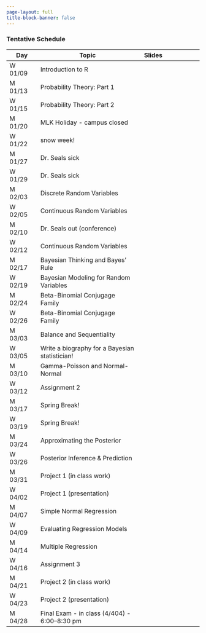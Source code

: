 ```yaml
---
page-layout: full
title-block-banner: false
---
```


<!-- {{< fa display >}} {{< fa paperclip >}} -->
<!--  -->


### Tentative Schedule 


| Day | Topic | Slides |
|----|-------------|:--:|:--:|
| W 01/09 | Introduction to R | <a href="files/lecture/W01-L1-intro-to-R.html"><i class="fa fa-display fa-s" style="color: #8DC8E8;"></i></a> <a href="https://github.com/samanthaseals/STA6349Sp25/blob/main/files/lecture/W01-L1-intro-to-R.qmd"><i class="fa fa-paperclip" style="color: #8DC8E8;"></i></a> |  
| M 01/13 | Probability Theory: Part 1 | <a href="files/lecture/W02-L1-intro-prob-pt1.html"><i class="fa fa-display fa-s" style="color: #8DC8E8;"></i></a> <a href="https://github.com/samanthaseals/STA6349Sp25/blob/main/files/lecture/W02-L1-intro-prob-pt1.qmd"><i class="fa fa-paperclip" style="color: #8DC8E8;"></i></a> | 
| W 01/15 | Probability Theory: Part 2 | <a href="files/lecture/W02-L2-intro-prob-pt2.html"><i class="fa fa-display fa-s" style="color: #8DC8E8;"></i></a> <a href="https://github.com/samanthaseals/STA6349Sp25/blob/main/files/lecture/W02-L2-intro-prob-pt2.qmd"><i class="fa fa-paperclip" style="color: #8DC8E8;"></i></a> | 
| M 01/20 | MLK Holiday - campus closed | |
| W 01/22 | snow week! | |
| M 01/27 | Dr. Seals sick | |
| W 01/29 | Dr. Seals sick | |
| M 02/03 | Discrete Random Variables | <a href="files/lecture/W05-L1-discrete-rv.html"><i class="fa fa-display fa-s" style="color: #8DC8E8;"></i></a> <a href="https://github.com/samanthaseals/STA6349Sp25/blob/main/files/lecture/W05-L1-discrete-rv.qmd"><i class="fa fa-paperclip" style="color: #8DC8E8;"></i></a> | 
| W 02/05 | Continuous Random Variables | <a href="files/lecture/W05-L2-continuous-rv.html"><i class="fa fa-display fa-s" style="color: #8DC8E8;"></i></a> <a href="https://github.com/samanthaseals/STA6349Sp25/blob/main/files/lecture/W05-L2-continuous-rv.qmd"><i class="fa fa-paperclip" style="color: #8DC8E8;"></i></a> | 
| M 02/10 | Dr. Seals out (conference) | | |
| W 02/12 | Continuous Random Variables | <a href="files/lecture/W05-L2-continuous-rv.html"><i class="fa fa-display fa-s" style="color: #8DC8E8;"></i></a> <a href="https://github.com/samanthaseals/STA6349Sp25/blob/main/files/lecture/W05-L2-continuous-rv.qmd"><i class="fa fa-paperclip" style="color: #8DC8E8;"></i></a> |
| M 02/17 | Bayesian Thinking and Bayes' Rule | <a href="files/lecture/W07-L1-Bayesian-thinking.html"><i class="fa fa-display fa-s" style="color: #8DC8E8;"></i></a> <a href="https://github.com/samanthaseals/STA6349Sp25/blob/main/files/lecture/W07-L1-Bayesian-thinking.qmd"><i class="fa fa-paperclip" style="color: #8DC8E8;"></i></a> |
| W 02/19 | Bayesian Modeling for Random Variables | <a href="files/lecture/W07-L2-Bayes-models-rv.html"><i class="fa fa-display fa-s" style="color: #8DC8E8;"></i></a> <a href="https://github.com/samanthaseals/STA6349Sp25/blob/main/files/lecture/W07-L2-Bayes-models-rv.qmd"><i class="fa fa-paperclip" style="color: #8DC8E8;"></i></a> |
| M 02/24 | Beta-Binomial Conjugage Family | <a href="files/lecture/W08-L1-beta-binomial.html"><i class="fa fa-display fa-s" style="color: #8DC8E8;"></i></a> <a href="https://github.com/samanthaseals/STA6349Sp25/blob/main/files/lecture/W08-L2-beta-binomial.qmd"><i class="fa fa-paperclip" style="color: #8DC8E8;"></i></a> |
| W 02/26 | Beta-Binomial Conjugage Family | <a href="files/lecture/W08-L1-beta-binomial"><i class="fa fa-display fa-s" style="color: #8DC8E8;"></i></a> <a href="https://github.com/samanthaseals/STA6349Sp25/blob/main/files/lecture/W08-L2-beta-binomial"><i class="fa fa-paperclip" style="color: #8DC8E8;"></i></a> |
| M 03/03 | Balance and Sequentiality | <a href="files/lecture/W08-L2-balance-and-sequentiality.html"><i class="fa fa-display fa-s" style="color: #8DC8E8;"></i></a> <a href="https://github.com/samanthaseals/STA6349Sp25/blob/main/files/lecture/W08-L2-balance-and-sequentiality.qmd"><i class="fa fa-paperclip" style="color: #8DC8E8;"></i></a> |
| W 03/05 | Write a biography for a Bayesian statistician! |
| M 03/10 | Gamma-Poisson and Normal-Normal | <a href="files/lecture/W10-L1-conjugate-families.html"><i class="fa fa-display fa-s" style="color: #8DC8E8;"></i></a> <a href="https://github.com/samanthaseals/STA6349Sp25/blob/main/files/lecture/W10-L1-conjugate-families.qmd"><i class="fa fa-paperclip" style="color: #8DC8E8;"></i></a> |
| W 03/12 | Assignment 2 |
| M 03/17 | Spring Break! | 
| W 03/19 | Spring Break! |  
| M 03/24 | Approximating the Posterior | <a href="files/lecture/W11-L1-approx-posterior.htm l"><i class="fa fa-display fa-s" style="color: #8DC8E8;"></i></a> <a href="https://github.com/samanthaseals/STA6349Sp25/blob/main/files/lecture/W11-L1-approx-posterior.qmd"><i class="fa fa-paperclip" style="color: #8DC8E8;"></i></a>
| W 03/26 | Posterior Inference & Prediction | 
| M 03/31 | Project 1 (in class work) |
| W 04/02 | Project 1 (presentation) |
| M 04/07 | Simple Normal Regression |
| W 04/09 | Evaluating Regression Models |
| M 04/14 | Multiple Regression |
| W 04/16 | Assignment 3 |
| M 04/21 | Project 2 (in class work)
| W 04/23 | Project 2 (presentation)
| M 04/28 | Final Exam - in class (4/404) - 6:00--8:30 pm

